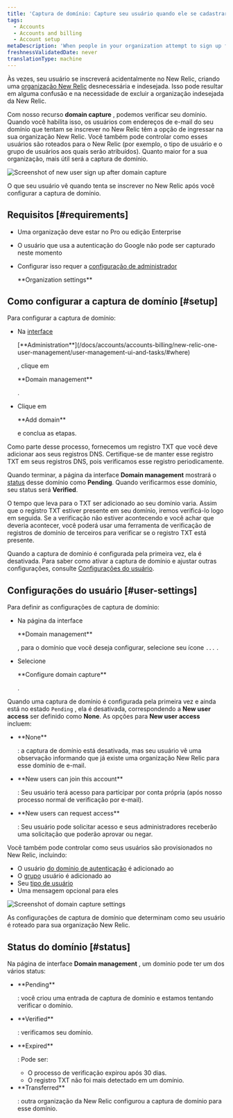 ```yaml
---
title: 'Captura de domínio: Capture seu usuário quando ele se cadastrar no New Relic'
tags:
  - Accounts
  - Accounts and billing
  - Account setup
metaDescription: 'When people in your organization attempt to sign up for New Relic, you can use domain capture to control how they''re routed into your account.'
freshnessValidatedDate: never
translationType: machine
---
```


Às vezes, seu usuário se inscreverá acidentalmente no New Relic, criando uma [organização New Relic](/docs/accounts/accounts-billing/account-structure/new-relic-account-structure) desnecessária e indesejada. Isso pode resultar em alguma confusão e na necessidade de excluir a organização indesejada da New Relic.

Com nosso recurso <DNT>**domain capture**</DNT> , podemos verificar seu domínio. Quando você habilita isso, os usuários com endereços de e-mail do seu domínio que tentam se inscrever no New Relic têm a opção de ingressar na sua organização New Relic. Você também pode controlar como esses usuários são roteados para o New Relic (por exemplo, o tipo de usuário e o grupo de usuários aos quais serão atribuídos). Quanto maior for a sua organização, mais útil será a captura de domínio.

<img
  title="Screenshot of new user sign up after domain capture"
  alt="Screenshot of new user sign up after domain capture"
  src="/images/accounts_screenshot-crop_domain-capture-new-user-login.webp"
/>

<figcaption>
  O que seu usuário vê quando tenta se inscrever no New Relic após você configurar a captura de domínio.
</figcaption>

## Requisitos [#requirements]

* Uma organização deve estar no Pro ou edição Enterprise

* O usuário que usa a autenticação do Google não pode ser capturado neste momento

* Configurar isso requer a [configuração de administrador](/docs/accounts/accounts-billing/new-relic-one-user-management/user-management-concepts/#admin-settings)

  <DNT>
    **Organization settings**
  </DNT>

## Como configurar a captura de domínio [#setup]

Para configurar a captura de domínio:

* Na [interface](/docs/accounts/accounts-billing/new-relic-one-user-management/user-management-ui-and-tasks/#where)

  <DNT>
    [**Administration**](/docs/accounts/accounts-billing/new-relic-one-user-management/user-management-ui-and-tasks/#where)
  </DNT>

  [](/docs/accounts/accounts-billing/new-relic-one-user-management/user-management-ui-and-tasks/#where), clique em

  <DNT>
    **Domain management**
  </DNT>

  .

* Clique em

  <DNT>
    **Add domain**
  </DNT>

  e conclua as etapas.

Como parte desse processo, fornecemos um registro TXT que você deve adicionar aos seus registros DNS. Certifique-se de manter esse registro TXT em seus registros DNS, pois verificamos esse registro periodicamente.

Quando terminar, a página da interface <DNT>**Domain management**</DNT> mostrará o [status](#status) desse domínio como <DNT>**Pending**</DNT>. Quando verificarmos esse domínio, seu status será <DNT>**Verified**</DNT>.

O tempo que leva para o TXT ser adicionado ao seu domínio varia. Assim que o registro TXT estiver presente em seu domínio, iremos verificá-lo logo em seguida. Se a verificação não estiver acontecendo e você achar que deveria acontecer, você poderá usar uma ferramenta de verificação de registros de domínio de terceiros para verificar se o registro TXT está presente.

Quando a captura de domínio é configurada pela primeira vez, ela é desativada. Para saber como ativar a captura de domínio e ajustar outras configurações, consulte [Configurações do usuário](#user-settings).

## Configurações do usuário [#user-settings]

Para definir as configurações de captura de domínio:

* Na página da interface

  <DNT>
    **Domain management**
  </DNT>

  , para o domínio que você deseja configurar, selecione seu ícone `...` .

* Selecione

  <DNT>
    **Configure domain capture**
  </DNT>

  .

Quando uma captura de domínio é configurada pela primeira vez e ainda está no estado `Pending` , ela é desativada, correspondendo a <DNT>**New user access**</DNT> ser definido como <DNT>**None**</DNT>. As opções para <DNT>**New user access**</DNT> incluem:

* <DNT>
    **None**
  </DNT>

  : a captura de domínio está desativada, mas seu usuário vê uma observação informando que já existe uma organização New Relic para esse domínio de e-mail.

* <DNT>
    **New users can join this account**
  </DNT>

  : Seu usuário terá acesso para participar por conta própria (após nosso processo normal de verificação por e-mail).

* <DNT>
    **New users can request access**
  </DNT>

  : Seu usuário pode solicitar acesso e seus administradores receberão uma solicitação que poderão aprovar ou negar.

Você também pode controlar como seus usuários são provisionados no New Relic, incluindo:

* O usuário [do domínio de autenticação](/docs/accounts/accounts-billing/new-relic-one-user-management/authentication-domains-saml-sso-scim-more) é adicionado ao
* O [grupo](/docs/accounts/accounts-billing/new-relic-one-user-management/user-management-concepts#groups) usuário é adicionado ao
* Seu [tipo de usuário](/docs/accounts/accounts-billing/new-relic-one-user-management/user-type)
* Uma mensagem opcional para eles

<img
  title="Screenshot of domain capture settings"
  alt="Screenshot of domain capture settings"
  src="/images/accounts_screenshot-crop_domain-capture-settings.webp"
/>

<figcaption>
  As configurações de captura de domínio que determinam como seu usuário é roteado para sua organização New Relic.
</figcaption>

## Status do domínio [#status]

Na página de interface <DNT>**Domain management**</DNT> , um domínio pode ter um dos vários status:

* <DNT>
    **Pending**
  </DNT>

  : você criou uma entrada de captura de domínio e estamos tentando verificar o domínio.

* <DNT>
    **Verified**
  </DNT>

  : verificamos seu domínio.

* <DNT>
    **Expired**
  </DNT>

  : Pode ser:

  * O processo de verificação expirou após 30 dias.
  * O registro TXT não foi mais detectado em um domínio.

* <DNT>
    **Transferred**
  </DNT>

  : outra organização da New Relic configurou a captura de domínio para esse domínio.
